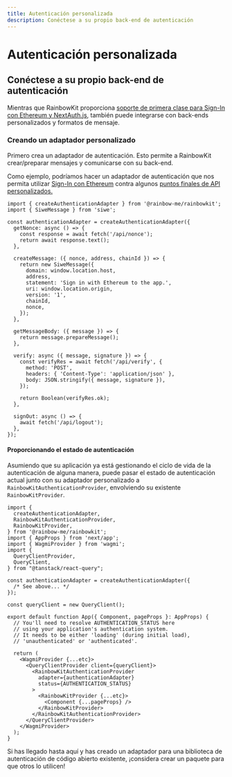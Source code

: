 ```yaml
---
title: Autenticación personalizada
description: Conéctese a su propio back-end de autenticación
---
```


# Autenticación personalizada

## Conéctese a su propio back-end de autenticación

Mientras que RainbowKit proporciona [soporte de primera clase para Sign-In con Ethereum y NextAuth.js,](/docs/authentication#set-up-sign-in-with-ethereum-and-nextauthjs) también puede integrarse con back-ends personalizados y formatos de mensaje.

### Creando un adaptador personalizado

Primero crea un adaptador de autenticación. Esto permite a RainbowKit crear/preparar mensajes y comunicarse con su back-end.

Como ejemplo, podríamos hacer un adaptador de autenticación que nos permita utilizar [Sign-In con Ethereum](https://login.xyz) contra algunos [puntos finales de API personalizados.](https://wagmi.sh/examples/sign-in-with-ethereum)

```tsx
import { createAuthenticationAdapter } from '@rainbow-me/rainbowkit';
import { SiweMessage } from 'siwe';

const authenticationAdapter = createAuthenticationAdapter({
  getNonce: async () => {
    const response = await fetch('/api/nonce');
    return await response.text();
  },

  createMessage: ({ nonce, address, chainId }) => {
    return new SiweMessage({
      domain: window.location.host,
      address,
      statement: 'Sign in with Ethereum to the app.',
      uri: window.location.origin,
      version: '1',
      chainId,
      nonce,
    });
  },

  getMessageBody: ({ message }) => {
    return message.prepareMessage();
  },

  verify: async ({ message, signature }) => {
    const verifyRes = await fetch('/api/verify', {
      method: 'POST',
      headers: { 'Content-Type': 'application/json' },
      body: JSON.stringify({ message, signature }),
    });

    return Boolean(verifyRes.ok);
  },

  signOut: async () => {
    await fetch('/api/logout');
  },
});
```

#### Proporcionando el estado de autenticación

Asumiendo que su aplicación ya está gestionando el ciclo de vida de la autenticación de alguna manera, puede pasar el estado de autenticación actual junto con su adaptador personalizado a `RainbowKitAuthenticationProvider`, envolviendo su existente `RainbowKitProvider`.

```tsx
import {
  createAuthenticationAdapter,
  RainbowKitAuthenticationProvider,
  RainbowKitProvider,
} from '@rainbow-me/rainbowkit';
import { AppProps } from 'next/app';
import { WagmiProvider } from 'wagmi';
import {
  QueryClientProvider,
  QueryClient,
} from "@tanstack/react-query";

const authenticationAdapter = createAuthenticationAdapter({
  /* See above... */
});

const queryClient = new QueryClient();

export default function App({ Component, pageProps }: AppProps) {
  // You'll need to resolve AUTHENTICATION_STATUS here
  // using your application's authentication system.
  // It needs to be either 'loading' (during initial load),
  // 'unauthenticated' or 'authenticated'.

  return (
    <WagmiProvider {...etc}>
      <QueryClientProvider client={queryClient}>
        <RainbowKitAuthenticationProvider
          adapter={authenticationAdapter}
          status={AUTHENTICATION_STATUS}
        >
          <RainbowKitProvider {...etc}>
            <Component {...pageProps} />
          </RainbowKitProvider>
        </RainbowKitAuthenticationProvider>
      </QueryClientProvider>
    </WagmiProvider>
  );
}
```

Si has llegado hasta aquí y has creado un adaptador para una biblioteca de autenticación de código abierto existente, ¡considera crear un paquete para que otros lo utilicen!

